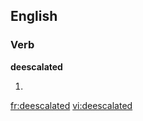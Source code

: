 ==English==

===Verb===
'''deescalated'''

# {{en-past of|deescalate}}

[[fr:deescalated]]
[[vi:deescalated]]